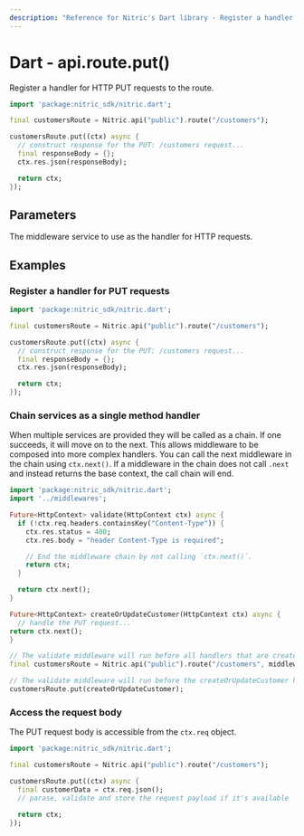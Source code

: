 ```yaml
---
description: "Reference for Nitric's Dart library - Register a handler for HTTP PUT requests to the route."
---
```


# Dart - api.route.put()

Register a handler for HTTP PUT requests to the route.

```dart
import 'package:nitric_sdk/nitric.dart';

final customersRoute = Nitric.api("public").route("/customers");

customersRoute.put((ctx) async {
  // construct response for the PUT: /customers request...
  final responseBody = {};
  ctx.res.json(responseBody);

  return ctx;
});
```

## Parameters

<Properties>
  <Property name="handler" required type="HttpHandler">
    The middleware service to use as the handler for HTTP requests.
  </Property>
</Properties>

## Examples

### Register a handler for PUT requests

```dart
import 'package:nitric_sdk/nitric.dart';

final customersRoute = Nitric.api("public").route("/customers");

customersRoute.put((ctx) async {
  // construct response for the PUT: /customers request...
  final responseBody = {};
  ctx.res.json(responseBody);

  return ctx;
});
```

### Chain services as a single method handler

When multiple services are provided they will be called as a chain. If one succeeds, it will move on to the next. This allows middleware to be composed into more complex handlers. You can call the next middleware in the chain using `ctx.next()`. If a middleware in the chain does not call `.next` and instead returns the base context, the call chain will end.

```dart
import 'package:nitric_sdk/nitric.dart';
import '../middlewares';

Future<HttpContext> validate(HttpContext ctx) async {
  if (!ctx.req.headers.containsKey("Content-Type")) {
    ctx.res.status = 400;
    ctx.res.body = "header Content-Type is required";

    // End the middleware chain by not calling `ctx.next()`.
    return ctx;
  }

  return ctx.next();
}

Future<HttpContext> createOrUpdateCustomer(HttpContext ctx) async {
  // handle the PUT request...
return ctx.next();
}

// The validate middleware will run before all handlers that are created using this route
final customersRoute = Nitric.api("public").route("/customers", middlewares: [validate]);

// The validate middleware will run before the createOrUpdateCustomer handler
customersRoute.put(createOrUpdateCustomer);
```

### Access the request body

The PUT request body is accessible from the `ctx.req` object.

```dart
import 'package:nitric_sdk/nitric.dart';

final customersRoute = Nitric.api("public").route("/customers");

customersRoute.put((ctx) async {
  final customerData = ctx.req.json();
  // parase, validate and store the request payload if it's available

  return ctx;
});
```

